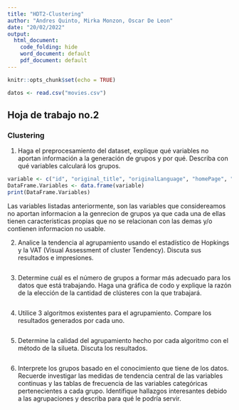 ```yaml
---
title: "HDT2-Clustering"
author: "Andres Quinto, Mirka Monzon, Oscar De Leon"
date: "20/02/2022"
output: 
  html_document:
    code_folding: hide
    word_document: default
    pdf_document: default
---
```


```r
knitr::opts_chunk$set(echo = TRUE)
```

```r
datos <- read.csv("movies.csv")
```

## Hoja de trabajo no.2 

### Clustering 

1. Haga el preprocesamiento del dataset, explique qué variables no aportan información a la generación de grupos y por qué. Describa con qué variables calculará los grupos.

```r
variable <- c("id", "original_title", "originalLanguage", "homePage", "video", "actorsCharacter")
DataFrame.Variables <- data.frame(variable)
print(DataFrame.Variables)
```
Las variables listadas anteriormente, son las variables que considereamos no aportan informacion a la genrecion de grupos ya que cada una de ellas tienen caracteristicas propias que no se relacionan con las demas y/o contienen informacion no usable. 


2. Analice la tendencia al agrupamiento usando el estadístico de Hopkings y la VAT (Visual Assessment of cluster Tendency). Discuta sus resultados e impresiones.

```r

```

3. Determine cuál es el número de grupos a formar más adecuado para los datos que está trabajando. Haga una gráfica de codo y explique la razón de la elección de la cantidad de clústeres con la que trabajará. 

```r

```

4. Utilice 3 algoritmos existentes para el agrupamiento. Compare los resultados generados por cada uno.

```r

```

5. Determine la calidad del agrupamiento hecho por cada algoritmo con el método de la silueta. Discuta los resultados. 

```r

```

6. Interprete  los  grupos  basado  en  el  conocimiento  que  tiene  de  los  datos.  Recuerde  investigar  las medidas de tendencia central de las variables continuas y las tablas de frecuencia de las variables categóricas pertenecientes a cada grupo. Identifique hallazgos interesantes debido a las agrupaciones y describa para qué le podría servir.

